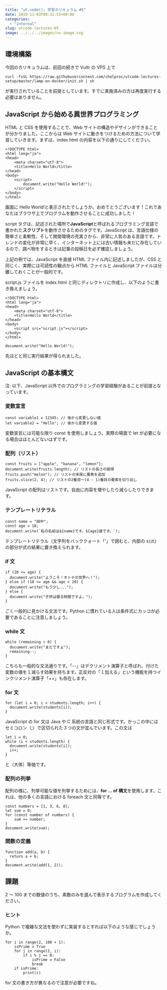 ```yaml
---
title: "ut.code(); 学習カリキュラム #5"
date: 2019-11-03T09:31:53+09:00
categories:
  - "internal"
slug: utcode-lectures-05
image: ../../../images/no-image.svg
---
```


## 環境構築

今回のカリキュラムは、前回の続きで Vultr の VPS 上で

```
curl -fsSL https://raw.githubusercontent.com/chelproc/utcode-lectures-setup/master/lamp-on-docker/init.sh | sh
```

が実行されていることを前提としています。すでに実施済みの方は再度実行する必要はありません。

## JavaScript から始める異世界プログラミング

HTML と CSS を使用することで、Web サイトの構造やデザインができることが分かりました。ここからは Web サイトに動きをつけるための方法について学習していきます。まずは、index.html の内容を以下の通りにしてください。

```
<!DOCTYPE html>
<html lang="ja">
<head>
    <meta charset="utf-8">
    <title>Hello World</title>
</head>
<body>
    <script>
        document.write("Hello World!");
    </script>
</body>
</html>
```

画面に Hello World!と表示されたでしょうか。おめでとうございます！これであなたはブラウザ上でプログラムを動作させることに成功しました！

script タグは、記述された場所で**JavaScript**と呼ばれるプログラミング言語で書かれた**スクリプト**を動作させるためのタグです。JavaScript は、言語仕様の簡単さと柔軟性、そして開発環境の充実さから、非常に人気のある言語です。トレンドの変化が非常に早く、インターネット上には古い情報も未だに存在しているので、調べ物をするときは記事の投稿日を必ず確認しましょう。

上記の例では、JavaScript を直接 HTML ファイル内に記述しましたが、CSS と同じく、実際には可読性の観点から HTML ファイルと JavaScript ファイルは分離しておくことが一般的です。

script.js ファイルを index.html と同じディレクトリに作成し、以下のように書き換えましょう。

```
<!DOCTYPE html>
<html lang="ja">
<head>
    <meta charset="utf-8">
    <title>Hello World</title>
</head>
<body>
    <script src="script.js"></script>
</body>
</html>
```

```
document.write("Hello World!");
```

先ほどと同じ実行結果が得られました。

## JavaScript の基本構文

注: 以下、JavaScript 以外でのプログラミングの学習経験があることが前提となっています。

### 変数宣言

```
const variable1 = 12345; // 後から変更しない値
let variable2 = "Hello"; // 後から変更する値
```

変数宣言には可能な限り const を使用しましょう。実際の場面で let が必要になる場合はほとんどないはずです。

### 配列（リスト）

```
const fruits = ["apple", "banana", "lemon"];
document.write(fruits.length); // リストの長さの取得
fruits.push("melon"); // リストの末尾に要素を追加
fruits.slice(2, 4); // リストの2番目～(4 - 1)番目の要素を切り出し
```

JavaScript の配列はリストです。自由に内容を増やしたり減らしたりできます。

### テンプレートリテラル

```
const name = "田中";
const age = 18;
document.write(`私の名前は${name}です。${age}歳です。`);
```

テンプレートリテラル（文字列をバッククォート「‘」で囲むと、内部の `${式}` の部分が式の結果に置き換えられます。

### if 文

```
if (20 <= age) {
  document.write("ようこそ！オトナの世界へ！");
} else if (18 <= age && age < 20) {
  document.write("もう少し...");
} else {
  document.write("子供は寝る時間ですよ。");
}
```

ごく一般的に見かける文法です。Python に慣れている人は条件式にカッコが必要であることに注意しましょう。

### while 文

```
while (remaining > 0) {
  document.write("まだですよ");
  remaining--;
}
```

こちらも一般的な文法通りです。「--」はデクリメント演算子と呼ばれ、付けた変数の値を１減らす効果を持ちます。正反対の「１加える」という機能を持つインクリメント演算子「++」も存在します。

### for 文

```
for (let i = 0; i < students.length; i++) {
  document.write(students[i]);
}
```

JavaScript の for 文は Java や C 系統の言語と同じ形式です。かっこの中にはセミコロン（;）で区切られた３つの文が並んでいます。この文は

```
let i = 0;
while (i < students.length) {
  document.write(students[i]);
  i++;
}
```

と（大体）等価です。

### 配列の列挙

配列の様に、列挙可能な値を列挙するためには、**for ... of 構文**を使用します。これは、他の多くの言語における foreach 文と同等です。

```
const numbers = [1, 3, 6, 8];
let sum = 0;
for (const number of numbers) {
    sum += number;
}
document.write(sum);
```

### 関数の定義

```
function add(a, b) {
  return a + b;
}
document.write(add(1, 2));
```

## 課題

2 ～ 100 までの数値のうち、素数のみを選んで表示するプログラムを作成してください。

### ヒント

Python で複雑な文法を使わずに実装するとすれば以下のような感じでしょうか。

```
for i in range(2, 100 + 1):
    isPrime = True
    for j in range(2, i):
        if i % j == 0:
            isPrime = False
            break
    if isPrime:
        print(i)
```

for 文の書き方が異なるので注意が必要ですね。
